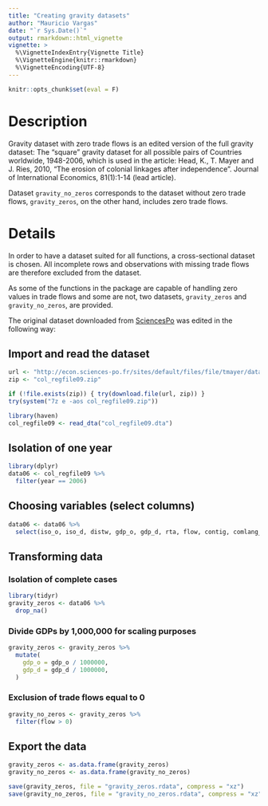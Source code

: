 ```yaml
---
title: "Creating gravity datasets"
author: "Mauricio Vargas"
date: "`r Sys.Date()`"
output: rmarkdown::html_vignette
vignette: >
  %\VignetteIndexEntry{Vignette Title}
  %\VignetteEngine{knitr::rmarkdown}
  %\VignetteEncoding{UTF-8}
---
```


```r
knitr::opts_chunk$set(eval = F)
```

# Description

Gravity dataset with zero trade flows is an edited version of the full gravity dataset: The "square" gravity dataset for all possible pairs of Countries worldwide, 1948-2006, which is used in the article: Head, K., T. Mayer and J. Ries, 2010, "The erosion of colonial linkages after independence". Journal of International Economics, 81(1):1-14 (lead article).

Dataset `gravity_no_zeros` corresponds to the dataset without zero trade flows, `gravity_zeros`, on the other hand, includes zero trade flows.

# Details

In order to have a dataset suited for all functions, a cross-sectional dataset is chosen. All incomplete rows and observations with missing trade flows are therefore excluded from the dataset.

As some of the functions in the package are capable of handling zero values in trade flows and some are not, two datasets, `gravity_zeros` and `gravity_no_zeros`, are provided. 

The original dataset downloaded from [SciencesPo](http://econ.sciences-po.fr/sites/default/files/file/tmayer/data/col_regfile09.zip)
was edited in the following way:

## Import and read the dataset

```r
url <- "http://econ.sciences-po.fr/sites/default/files/file/tmayer/data/col_regfile09.zip"
zip <- "col_regfile09.zip"

if (!file.exists(zip)) { try(download.file(url, zip)) }
try(system("7z e -aos col_regfile09.zip"))

library(haven)
col_regfile09 <- read_dta("col_regfile09.dta")
```

## Isolation of one year

```r
library(dplyr)
data06 <- col_regfile09 %>% 
  filter(year == 2006)
```

## Choosing variables (select columns)

```r
data06 <- data06 %>% 
  select(iso_o, iso_d, distw, gdp_o, gdp_d, rta, flow, contig, comlang_off, comcur)
```

## Transforming data

### Isolation of complete cases

```r
library(tidyr)
gravity_zeros <- data06 %>% 
  drop_na()
```

### Divide GDPs by 1,000,000 for scaling purposes

```r
gravity_zeros <- gravity_zeros %>% 
  mutate(
    gdp_o = gdp_o / 1000000,
    gdp_d = gdp_d / 1000000,
  )
```

### Exclusion of trade flows equal to 0

```r
gravity_no_zeros <- gravity_zeros %>% 
  filter(flow > 0)
```

## Export the data

```r
gravity_zeros <- as.data.frame(gravity_zeros)
gravity_no_zeros <- as.data.frame(gravity_no_zeros)

save(gravity_zeros, file = "gravity_zeros.rdata", compress = "xz")
save(gravity_no_zeros, file = "gravity_no_zeros.rdata", compress = "xz")
```
